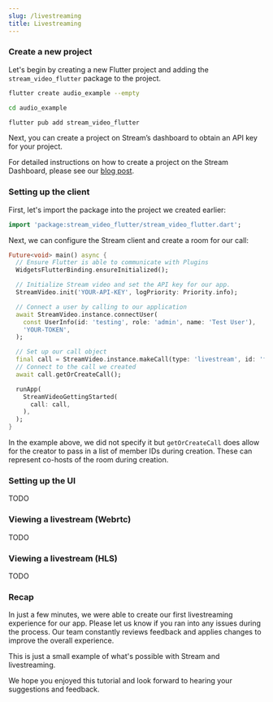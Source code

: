```yaml
---
slug: /livestreaming
title: Livestreaming
---
```





### Create a new project

Let's begin by creating a new Flutter project and adding the `stream_video_flutter` package to the project.

```bash
flutter create audio_example --empty

cd audio_example

flutter pub add stream_video_flutter

```

Next, you can create a project on Stream’s dashboard to obtain an API key for your project.

For detailed instructions on how to create a project on the Stream Dashboard, please see our [blog post](https://getstream.io/blog/registering-for-stream-chat/).

### Setting up the client

First, let's import the package into the project we created earlier:

```dart
import 'package:stream_video_flutter/stream_video_flutter.dart';

```

Next, we can configure the Stream client and create a room for our call:

```dart
Future<void> main() async {
  // Ensure Flutter is able to communicate with Plugins
  WidgetsFlutterBinding.ensureInitialized();

  // Initialize Stream video and set the API key for our app.
  StreamVideo.init('YOUR-API-KEY', logPriority: Priority.info);

  // Connect a user by calling to our application
  await StreamVideo.instance.connectUser(
    const UserInfo(id: 'testing', role: 'admin', name: 'Test User'),
    'YOUR-TOKEN',
  );

  // Set up our call object
  final call = StreamVideo.instance.makeCall(type: 'livestream', id: 'first_room');
  // Connect to the call we created
  await call.getOrCreateCall();

  runApp(
    StreamVideoGettingStarted(
      call: call,
    ),
  );
}

```

In the example above, we did not specify it but `getOrCreateCall` does allow for the creator to pass in a list of member IDs during creation. These can represent co-hosts of the room during creation.

### Setting up the UI

TODO

### Viewing a livestream (Webrtc)

TODO

### Viewing a livestream (HLS)

TODO

### Recap

In just a few minutes, we were able to create our first livestreaming experience for our app. Please let us know if you ran into any issues during the process. Our team constantly reviews feedback and applies changes to improve the overall experience.

This is just a small example of what's possible with Stream and livestreaming.

We hope you enjoyed this tutorial and look forward to hearing your suggestions and feedback.
